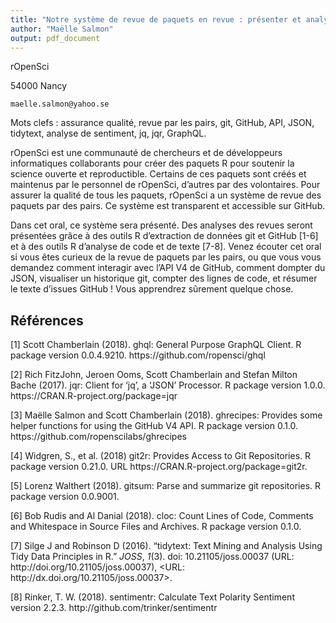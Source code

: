 ```yaml
---
title: "Notre système de revue de paquets en revue : présenter et analyser rOpenSci onboarding"
author: "Maëlle Salmon"
output: pdf_document
---
```


rOpenSci

54000 Nancy

```maelle.salmon@yahoo.se```


Mots clefs : assurance qualité, revue par les pairs, git, GitHub, API, JSON, tidytext, analyse de sentiment, jq, jqr, GraphQL.

rOpenSci est une communauté de chercheurs et de développeurs informatiques collaborants pour créer des paquets R pour soutenir la science ouverte et reproductible. Certains de ces paquets sont créés et maintenus par le personnel de rOpenSci, d'autres par des volontaires. Pour assurer la qualité de tous les paquets, rOpenSci a un système de revue des paquets par des pairs. Ce système est transparent et accessible sur GitHub.

Dans cet oral, ce système sera présenté. Des analyses des revues seront présentées grâce à des outils R d'extraction de données git et GitHub [1-6] et à des outils R d'analyse de code et de texte [7-8]. Venez écouter cet oral si vous êtes curieux de la revue de paquets par les pairs, ou que vous vous demandez comment interagir avec l'API V4 de GitHub, comment dompter du JSON, visualiser un historique git, compter des lignes de code, et résumer le texte d'issues GitHub ! Vous apprendrez sûrement quelque chose.

## Références

[1] Scott Chamberlain (2018). ghql: General Purpose GraphQL Client. R package
  version 0.0.4.9210. https://github.com/ropensci/ghql

[2] Rich FitzJohn, Jeroen Ooms, Scott Chamberlain and Stefan Milton Bache
  (2017). jqr: Client for 'jq', a 'JSON' Processor. R package version
  1.0.0. https://CRAN.R-project.org/package=jqr
  
[3] Maëlle Salmon and Scott Chamberlain (2018). ghrecipes: Provides some helper
  functions for using the GitHub V4 API. R package version 0.1.0. https://github.com/ropenscilabs/ghrecipes
  
[4] Widgren, S., et al. (2018) git2r: Provides Access to Git Repositories. R
  package version 0.21.0. URL https://CRAN.R-project.org/package=git2r.
  
[5] Lorenz Walthert (2018). gitsum: Parse and summarize git repositories. R
  package version 0.0.9001.
  
[6] Bob Rudis and Al Danial (2018). cloc: Count Lines of Code, Comments and
  Whitespace in Source Files and Archives. R package version 0.1.0.

[7] Silge J and Robinson D (2016). “tidytext: Text Mining and Analysis Using
Tidy Data Principles in R.” _JOSS_, *1*(3). doi: 10.21105/joss.00037 (URL:
http://doi.org/10.21105/joss.00037), <URL:
http://dx.doi.org/10.21105/joss.00037>.

[8] Rinker, T. W. (2018). sentimentr: Calculate Text Polarity Sentiment
  version 2.2.3. http://github.com/trinker/sentimentr
  

